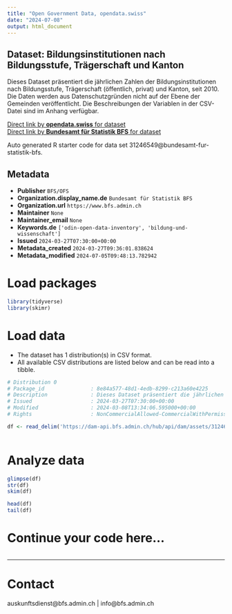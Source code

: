 ```yaml
---
title: "Open Government Data, opendata.swiss"
date: "2024-07-08"
output: html_document
---
```


## Dataset: Bildungsinstitutionen nach Bildungsstufe, Trägerschaft und Kanton

Dieses Dataset präsentiert die jährlichen Zahlen der Bildungsinstitutionen nach Bildungsstufe, Trägerschaft (öffentlich, privat) und Kanton, seit 2010. Die Daten werden aus Datenschutzgründen nicht auf der Ebene der Gemeinden veröffentlicht. Die Beschreibungen der Variablen in der CSV-Datei sind im Anhang verfügbar.

[Direct link by **opendata.swiss** for dataset](https://opendata.swiss/de/dataset/bildungsinstitutionen-nach-bildungsstufe-tragerschaft-und-kanton3)<br>
[Direct link by **Bundesamt für Statistik BFS** for dataset](https://www.bfs.admin.ch/asset/de/ts-x-15.05.00.01)

Auto generated R starter code for data set 31246549@bundesamt-fur-statistik-bfs.

## Metadata

- **Publisher** `BFS/OFS`
- **Organization.display_name.de** `Bundesamt für Statistik BFS`
- **Organization.url** `https://www.bfs.admin.ch`
- **Maintainer** `None`
- **Maintainer_email** `None`
- **Keywords.de** `['odin-open-data-inventory', 'bildung-und-wissenschaft']`
- **Issued** `2024-03-27T07:30:00+00:00`
- **Metadata_created** `2024-03-27T09:36:01.838624`
- **Metadata_modified** `2024-07-05T09:48:13.782942`


# Load packages

```r

library(tidyverse)
library(skimr)

```

# Load data

-   The dataset has 1 distribution(s) in CSV format.
-   All available CSV distributions are listed below and can be read into a tibble.

```r

# Distribution 0
# Package_id               : 8e84a577-48d1-4edb-8299-c213a60e4225
# Description              : Dieses Dataset präsentiert die jährlichen Zahlen der Bildungsinstitutionen nach Bildungsstufe, Trägerschaft (öffentlich, privat) und Kanton, seit 2010. Die Daten werden aus Datenschutzgründen nicht auf der Ebene der Gemeinden veröffentlicht. Die Beschreibungen der Variablen in der CSV-Datei sind im Anhang verfügbar.
# Issued                   : 2024-03-27T07:30:00+00:00
# Modified                 : 2024-03-08T13:34:06.595000+00:00
# Rights                   : NonCommercialAllowed-CommercialWithPermission-ReferenceRequired

df <- read_delim('https://dam-api.bfs.admin.ch/hub/api/dam/assets/31246551/master')



```

# Analyze data

```r

glimpse(df)
str(df)
skim(df)

head(df)
tail(df)

```

# Continue your code here...

```r

```

------------------------------------------------------------------------

# Contact

auskunftsdienst@bfs.admin.ch | info@bfs.admin.ch
